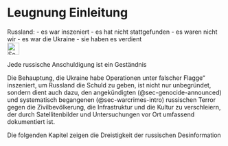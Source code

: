 # Leugnung Einleitung {#sec-denial-intro}

::: {.callout-caution title=„Myth“}
Russland:
- es war inszeniert
- es hat nicht stattgefunden
- es waren nicht wir
- es war die Ukraine
- sie haben es verdient
[<br>![Search for topic in EUvsDisinfo](../all_common_img/EUvsDisinfo_400x240.jpg){height=2em}](https://euvsdisinfo.eu/disinformation-cases/?text=(alleged%7Cdenied%7Cconfessed)&sort=relevance)
:::

::: {.callout-tip title=„Truth“}
Jede russische Anschuldigung ist ein Geständnis
:::

Die Behauptung, die Ukraine habe Operationen unter falscher Flagge“ inszeniert, um Russland die Schuld zu geben, ist nicht nur unbegründet, sondern dient auch dazu, den angekündigten (@sec-genocide-announced) und systematisch begangenen (@sec-warcrimes-intro) russischen Terror gegen die Zivilbevölkerung, die Infrastruktur und die Kultur zu verschleiern, der durch Satellitenbilder und Untersuchungen vor Ort umfassend dokumentiert ist.

Die folgenden Kapitel zeigen die Dreistigkeit der russischen Desinformation

